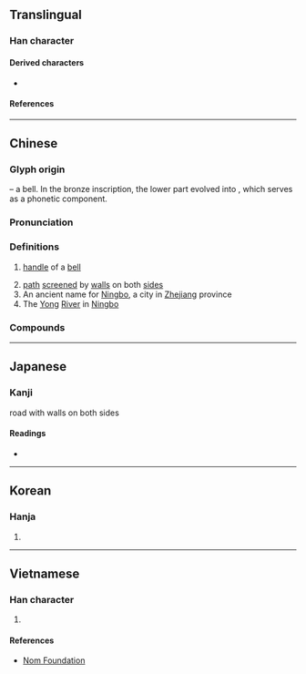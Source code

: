 {{also|角}}
{{character info}}
==Translingual==

===Han character===
{{Han char|rn=101|rad=用|as=02|sn=7|four=17227|canj=NIBQ|ids=⿱龴用}}

====Derived characters====
* {{l|mul|[[俑]], [[𠳀]], [[埇]], [[㛚]], [[𢓶]], [[悀]], [[捅]], [[涌]], [[通]], [[𦛸]], [[桶]], [[㷁]], [[𭺢]], [[𭾸]], [[硧]], [[𮁾]], [[𮄯]], [[𧚔]], [[蛹]], [[誦]]([[诵]]), [[𧻹]], [[踊]], [[銿]], [[𩊾]], [[𩛤]], [[鯒]]([[鲬]]), [[𪌻]], [[勈]], [[㦷]], [[㪌]], [[㼧]], [[𩒼]]([[𬱥]]), [[𫈏]], [[痛]], [[𥦁]], [[筩]], [[𧆿]], [[𨴭]], [[勇]], [[𭺹]], [[恿]], [[𣵳]], [[𡇮]]}}

====References====
{{Han ref|kx=0756.030|dkj=21707|dj=1166.050|hdz=10053.180|uh=752C}}

----

==Chinese==
{{zh-forms}}

===Glyph origin===
{{Han etyl}}
{{liushu|p}} – a bell. In the bronze inscription, the lower part evolved into {{och-l|用}}, which serves as a phonetic component.

===Pronunciation===
{{zh-pron
|m=yǒng,dòng
|c=jung2
|mn=ióng
|mc=y
|oc=y
|ma=
|cat=n,pn
}}

===Definitions===
{{zh-hanzi}}

# {{zh-obsolete}} [[handle]] of a [[bell]]
# [[path]] [[screen]]ed by [[wall]]s on both [[side]]s
# An ancient name for [[Ningbo]], a city in [[Zhejiang]] province
# The [[Yong]] [[river|River]] in [[Ningbo]]

===Compounds===
{{zh-der|甬道|甬路|甬劇}}

----

==Japanese==

===Kanji===
{{ja-kanji|grade=|rs=用02}}

road with walls on both sides

====Readings====
* {{ja-readings|on=[[よう]] (yō)|kun=[[つね]] (tsune), [[つかう]] (tsukau), [[おどる]] (odoru)|nanori=}}

----

==Korean==

===Hanja===
{{ko-hanja/new|양쪽에 담을 쌓은 길|용}}

# {{rfdef|ko|sort=用02}}

----

==Vietnamese==

===Han character===
{{vi-readings|rs=用02|reading=dũng}}

# {{rfdef|vi|sort=用02}}

====References====
* [http://nomfoundation.org/common/nom_details.php?codepoint=752C Nom Foundation]